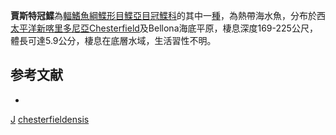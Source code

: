 {{Speciesbox
| taxon = Samaris chesterfieldensis
| binomial_authority = [[Mihara|Mihara]] & [[Amaoka|Amaoka]], 2004
| status = NE
| status_system = IUCN3.1
}}

'''賈斯特冠鰈'''為[[輻鰭魚綱|輻鰭魚綱]][[鰈形目|鰈形目]][[鰈亞目|鰈亞目]][[冠鰈科|冠鰈科]]的其中一[[種|種]]，為熱帶海水魚，分布於西[[太平洋|太平洋]][[新喀里多尼亞|新喀里多尼亞]]Chesterfield及Bellona海底平原，棲息深度169-225公尺，體長可達5.9公分，棲息在底層水域，生活習性不明。

==参考文献==
*{{FishBase_species|genus=Samaris|species=chesterfieldensis|year=2014|month=4}}

{{魚類小作品}}
{{Taxonbar}}
[[Category:2004年描述的鱼类|J]]
[[Category:冠鰈屬|chesterfieldensis]]